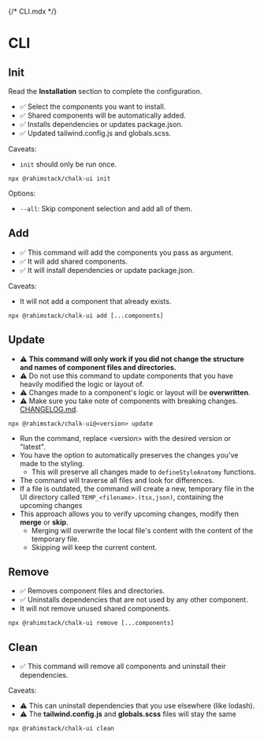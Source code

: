 {/* CLI.mdx */}




<Meta
    title="CLI"
/>

# CLI

## Init

Read the **Installation** section to complete the configuration.

- ✅ Select the components you want to install.
- ✅ Shared components will be automatically added.
- ✅ Installs dependencies or updates package.json.
- ✅ Updated tailwind.config.js and globals.scss.


Caveats:
- `init` should only be run once.

```shell
npx @rahimstack/chalk-ui init
```

Options:
- `--all`: Skip component selection and add all of them.

## Add

- ✅ This command will add the components you pass as argument.
- ✅ It will add shared components.
- ✅ It will install dependencies or update package.json.

Caveats:
- It will not add a component that already exists.

```shell
npx @rahimstack/chalk-ui add [...components]
```

## Update

- ⚠️ **This command will only work if you did not change the structure and names of component files and directories.**
- ⚠️ Do not use this command to update components that you have heavily modified the logic or layout of.
- ⚠️ Changes made to a component's logic or layout will be **overwritten**.
- ⚠️ Make sure you take note of components with breaking changes. [CHANGELOG.md](https://github.com/5rahim/chalk-ui/blob/main/packages/chalk/CHANGELOG.md).

```shell
npx @rahimstack/chalk-ui@<version> update
```

- Run the command, replace \<version\> with the desired version or "latest".
- You have the option to automatically preserves the changes you've made to the styling.
  - This will preserve all changes made to `defineStyleAnatomy` functions.
- The command will traverse all files and look for differences.
- If a file is outdated, the command will create a new, temporary file in the UI directory called `TEMP_<filename>.(tsx,json)`, containing the upcoming changes
- This approach allows you to verify upcoming changes, modify then **merge** or **skip**.
  - Merging will overwrite the local file's content with the content of the temporary file.
  - Skipping will keep the current content.

## Remove

- ✅ Removes component files and directories.
- ✅ Uninstalls dependencies that are not used by any other component.
- It will not remove unused shared components.

```shell
npx @rahimstack/chalk-ui remove [...components]
```

## Clean

- ✅ This command will remove all components and uninstall their dependencies.

Caveats:
- ⚠️ This can uninstall dependencies that you use elsewhere (like lodash).
- ⚠️ The **tailwind.config.js** and **globals.scss** files will stay the same

```shell
npx @rahimstack/chalk-ui clean
```

